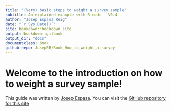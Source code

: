 ```yaml
---
title: "(Very) basic steps to weight a survey sample"
subtitle: An explained example with R code - V0.4
author: "Josep Espasa Reig"
date: "`r Sys.Date()`"
site: bookdown::bookdown_site
output: bookdown::gitbook
output_dir: "docs"
documentclass: book
github-repo: JosepER/Book_How_to_weight_a_survey
---
```


# Welcome to the introduction on how to weight a survey sample! {-}

This guide was written by [Josep Espasa](https://www.linkedin.com/in/josepespasareig/). You can visit the [GitHub repository for this site](https://github.com/JosepER/Book_How_to_weight_a_survey)